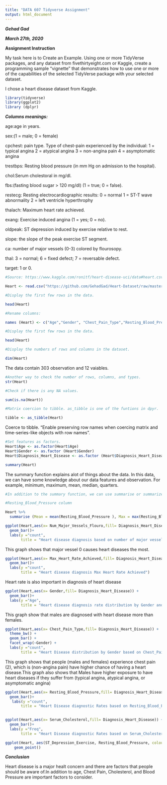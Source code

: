 ---
title: "DATA 607 Tidyverse Assignment"
output: html_document
---

***Gehad Gad***

***March 27th, 2020***


**Assignment Instruction**

My task here is to Create an Example. Using one or more TidyVerse packages, and any dataset from fivethirtyeight.com or Kaggle, create a programming sample “vignette” that demonstrates how to use one or more of the capabilities of the selected TidyVerse package with your selected dataset.

I chose a heart disease dataset from Kaggle.

```{r}
library(tidyverse)
library(ggplot2)
library (dplyr)
```


***Columns meanings:***

age:age in years.

sex:(1 = male; 0 = female)

cpchest: pain type. Type of chest-pain experienced by the individual:
1 = typical angina
2 = atypical angina
3 = non-angina pain
4 = asymptomatic angina

trestbps: Resting blood pressure (in mm Hg on admission to the hospital).

chol:Serum cholestoral in mg/dl.

fbs:(fasting blood sugar > 120 mg/dl) (1 = true; 0 = false).

restecg: Resting electrocardiographic results:
0 = normal
1 = ST-T wave abnormality
2 = left ventricle hyperthrophy

thalach: Maximum heart rate achieved.

exang: Exercise induced angina (1 = yes; 0 = no).

oldpeak: ST depression induced by exercise relative to rest.

slope: the slope of the peak exercise ST segment.

ca: number of major vessels (0-3) colored by flourosopy.

thal: 3 = normal; 6 = fixed defect; 7 = reversable defect.

target: 1 or 0.


```{r}
#Source: https://www.kaggle.com/ronitf/heart-disease-uci/data#heart.csv

Heart <- read.csv("https://github.com/GehadGad/Heart-Dataset/raw/master/HeartDisease.csv")

#Display the first few rows in the data.

head(Heart)

```

```{r}
#Rename columns:

names (Heart) <- c("Age","Gender", "Chest_Pain_Type","Resting_Blood_Pressure","Serum_Cholesterol","Fasting_Blood_Sugar","Resting_ECG","Max_Heart_Rate_Achieved","Exercise_Induced_Angina","ST_Depression_Exercise","Peak_Exercise_ST_Segment","Num_Major_Vessels_Flouro", "Thalassemia","Diagnosis_Heart_Disease")

#Display the first few rows in the data.

head(Heart)

```

```{r}
#Display the numbers of rows and columns in the dataset.

dim(Heart)
```
The data contain 303 observation and 12 vaiables.

```{r}
#Another way to check the number of rows, columns, and types.
str(Heart)
```


```{r}
#Check if there is any NA values.

sum(is.na(Heart))
```
```{r}
#Matrix coercion to tibble. as_tibble is one of the funtions in dpyr.

tibble <- as_tibble(Heart)
```
Coerce to tibble. "Enable preserving row names when coercing matrix and time-series-like objects with row names".


```{r}
#Set features as factors. 
Heart$Age <- as.factor(Heart$Age)
Heart$Gender <- as.factor (Heart$Gender)
Heart$Diagnosis_Heart_Disease <- as.factor (Heart$Diagnosis_Heart_Disease)
```

```{r}
summary(Heart)
```

The summary function explains alot of things about the data. In this data, we can have some knowledge about our data features and observation. For example, minimum, maximum, mean, median, quarters. 

```{r}
#In addition to the summary function, we can use summarise or summarize to get more statistical parameters for a column in one step using summarize function.

#Resting_Blood_Pressure column

Heart %>%
  summarise (Mean = mean(Resting_Blood_Pressure ), Max = max(Resting_Blood_Pressure), Mean = mean(Resting_Blood_Pressure ), Variance= var(Resting_Blood_Pressure ), SD= sd(Resting_Blood_Pressure))

```

```{r}
ggplot(Heart,aes(x= Num_Major_Vessels_Flouro,fill= Diagnosis_Heart_Disease)) +
  geom_bar()+
  labs(y ="count",
       title = "Heart disease diagnosis based on number of major vessels")


```

This graph shows that major vessel 0 causes heart diseases the most. 

```{r}

ggplot(Heart,aes(x= Max_Heart_Rate_Achieved,fill= Diagnosis_Heart_Disease)) +
  geom_bar()+
  labs(y ="count",
       title = "Heart disease diagnosis Max Heart Rate Achieved")

```

Heart rate is also important in diagnosis of heart disease


```{r}
ggplot(Heart,aes(x= Gender,fill= Diagnosis_Heart_Disease)) +
  geom_bar()+
  labs(y ="Age",
       title = "Heart disease diagnosis rate distribution by Gender and Age")

```

This graph show that males are diagnosed with heart disease more than females.


```{r}
ggplot(Heart,aes(x= Chest_Pain_Type,fill= Diagnosis_Heart_Disease)) +
  theme_bw() +
  geom_bar() +
  facet_wrap(~Gender) +
  labs(y ="count",
       title = "Heart Disease distribution by Gender based on Chest_Pain_Type")

```

This graph shows that people (males and females) experience chest pain (2), which is (non-angina pain) have higher chance of having a heart disease.This graph also shows that Males have higher exposure to have heart diseases if they suffer from (typical angina, atypical angina, or asymptomatic angina)


```{r}
ggplot(Heart,aes(x= Resting_Blood_Pressure,fill= Diagnosis_Heart_Disease)) +
  geom_bar()+
   labs(y ="count",
       title = "Heart Disease diagnostic Rates based on Resting_Blood_Pressure")
 
```


```{r}
ggplot(Heart,aes(x= Serum_Cholesterol,fill= Diagnosis_Heart_Disease)) +
  geom_bar()+
  labs(y ="Freq",
       title = "Heart Disease diagnostic Rates based on Serum_Cholesterol")
```

```{r}
ggplot(Heart, aes(ST_Depression_Exercise, Resting_Blood_Pressure, colour = Thalassemia)) + 
    geom_point()

```

***Conclusion***

Heart disease is a major healt concern and there are factors that people should be aware of.In addition to age, Chest Pain, Cholesterol, and Blood Pressure are important factors to consider.
